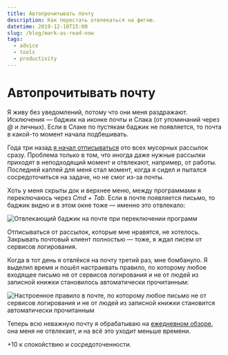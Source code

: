 ```yaml
---
title: Автопрочитывать почту
description: Как перестать отвлекаться на фигню.
datetime: 2019-12-10T15:00
slug: /blog/mark-as-read-now
tags:
  - advice
  - tools
  - productivity
---
```


# Автопрочитывать почту

Я живу без уведомлений, потому что они меня раздражают. Исключения — баджик на иконке почты и Слака (от упоминаний через _@_ и личных). Если в Слаке по пустякам баджик не появляется, то почта в какой-то момент начала подбешивать.

Года три назад [я начал отписываться](/blog/unsubscribe-now/) ото всех мусорных рассылок сразу. Проблема только в том, что иногда даже нужные рассылки приходят в неподходящий момент и отвлекают, например, от работы. Последней каплей для меня стал момент, когда я сидел и пытался сосредоточиться на задаче, но не смог из-за почты.

Хоть у меня скрыты док и верхнее меню, между программами я переключаюсь через _Cmd + Tab_. Если в почте появляется письмо, то баджик видно и в этом окне тоже — именно это отвлекало:

![Отвлекающий баджик на почте при переключении программ](/img/blog/cmd-tab.jpg)

Отписываться от рассылок, которые мне нравятся, не хотелось. Закрывать почтовый клиент полностью — тоже, я ждал писем от сервисов логирования.

Когда в тот день я отвлёкся на почту третий раз, мне бомбануло. Я выделил время и пошёл настраивать правило, по которому любое входящее письмо не от сервисов логирования и не от людей из записной книжки становилось автоматически прочитанным:

![Настроенное правило в почте, по которому любое письмо не от сервисов логирования и не от людей из записной книжки становится автоматически прочитанным](/img/blog/email-rule.jpg)

Теперь всю неважную почту я обрабатываю на [ежедневном обзоре](/blog/jedi-technics/), она меня не отвлекает, и на всё это уходит меньше времени.

+10 к спокойствию и сосредоточенности.
